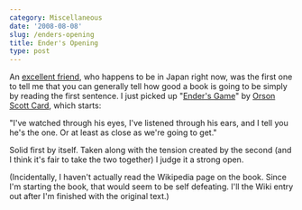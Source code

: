 ```yaml
---
category: Miscellaneous
date: '2008-08-08'
slug: /enders-opening
title: Ender's Opening
type: post
---
```



An [excellent friend](http://simulatethis.blogspot.com/), who
happens to be in Japan right now, was the first one to tell me that
you can generally tell how good a book is going to be simply by
reading the first sentence. I just picked up
"[Ender's Game](http://en.wikipedia.org/wiki/Ender's_Game)" by
[Orson Scott Card](http://en.wikipedia.org/wiki/Orson_Scott_Card),
which starts:

"I've watched through his eyes, I've listened through his ears, and
I tell you he's the one. Or at least as close as we're going to
get."

Solid first by itself. Taken along with the tension created by the
second (and I think it's fair to take the two together) I judge it
a strong open.

(Incidentally, I haven't actually read the Wikipedia page on the
book. Since I'm starting the book, that would seem to be self
defeating. I'll the Wiki entry out after I'm finished with the
original text.)
